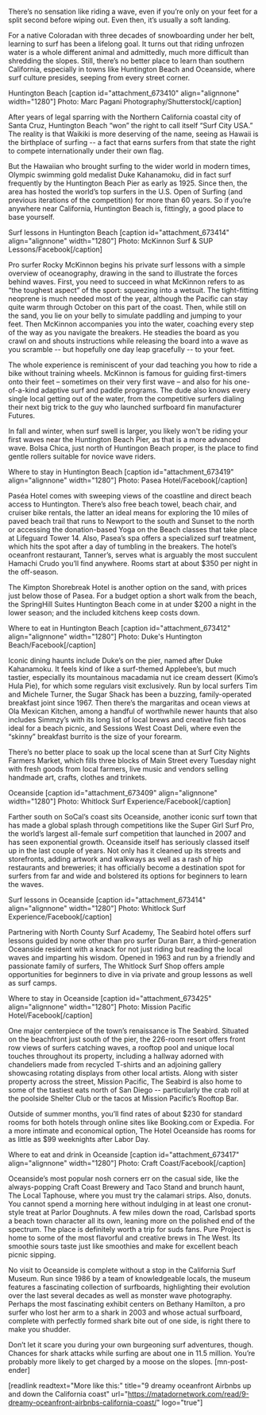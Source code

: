 There’s no sensation like riding a wave, even if you’re only on your feet for a split second before wiping out. Even then, it’s usually a soft landing. 

For a native Coloradan with three decades of snowboarding under her belt, learning to surf has been a lifelong goal. It turns out that riding unfrozen water is a whole different animal and admittedly, much more difficult than shredding the slopes. Still, there’s no better place to learn than southern California, especially in towns like Huntington Beach and Oceanside, where surf culture presides, seeping from every street corner. 

Huntington Beach
[caption id="attachment_673410" align="alignnone" width="1280"] Photo: Marc Pagani Photography/Shutterstock[/caption]

After years of legal sparring with the Northern California coastal city of Santa Cruz, Huntington Beach “won” the right to call itself  “Surf City USA.” The reality is that Waikiki is more deserving of the name, seeing as Hawaii is the birthplace of surfing -- a fact that earns surfers from that state the right to compete internationally under their own flag. 

But the Hawaiian who brought surfing to the wider world in modern times, Olympic swimming gold medalist Duke Kahanamoku, did in fact surf frequently by the Huntington Beach Pier as early as  1925. Since then, the area has hosted the world’s top surfers in the U.S. Open of Surfing (and previous iterations of the competition) for more than 60 years. So if you’re anywhere near California, Huntington Beach is, fittingly, a good place to base yourself.

Surf lessons in Huntington Beach
[caption id="attachment_673414" align="alignnone" width="1280"] Photo: McKinnon Surf & SUP Lessons/Facebook[/caption]

Pro surfer Rocky McKinnon begins his private surf lessons with a simple overview of oceanography, drawing in the sand to illustrate the forces behind waves. First, you need to succeed in what McKinnon refers to as “the toughest aspect” of the sport: squeezing into a wetsuit. The tight-fitting neoprene is much needed most of the year, although the Pacific can stay quite warm through October on this part of the coast. Then, while still on the sand, you lie on your belly to simulate paddling and jumping to your feet. Then McKinnon accompanies you into the water, coaching every step of the way as you navigate the breakers. He steadies the board as you crawl on and shouts instructions while releasing the board into a wave as you scramble -- but hopefully one day leap gracefully -- to your feet. 

The whole experience is reminiscent of your dad teaching you how to ride a bike without training wheels. McKinnon is famous for guiding first-timers onto their feet – sometimes on their very first wave – and also for his one-of-a-kind adaptive surf and paddle programs. The dude also knows every single local getting out of the water, from the competitive surfers dialing their next big trick to the guy who launched surfboard fin manufacturer Futures.  

In fall and winter, when surf swell is larger, you likely won't be riding your first waves near the Huntington Beach Pier, as that is a more advanced wave. Bolsa Chica, just north of Huntingon Beach proper, is the place to find gentle rollers suitable for novice wave riders.  

Where to stay in Huntington Beach
[caption id="attachment_673419" align="alignnone" width="1280"] Photo: Pasea Hotel/Facebook[/caption]

Paséa Hotel comes with sweeping views of the coastline and direct beach access to Huntington. There’s also free beach towel, beach chair, and cruiser bike rentals, the latter an ideal means for exploring the 10 miles of paved beach trail that runs to Newport to the south and Sunset to the north or accessing the donation-based Yoga on the Beach classes that take place at Lifeguard Tower 14. Also, Pasea’s spa offers a specialized surf treatment, which hits the spot after a day of tumbling in the breakers. The hotel’s oceanfront restaurant, Tanner’s, serves what is arguably the most succulent Hamachi Crudo you’ll find anywhere. Rooms start at about $350 per night in the off-season.

The Kimpton Shorebreak Hotel is another option on the sand, with prices just below those of Pasea. For a budget option a short walk from the beach, the SpringHill Suites Huntington Beach come in at under $200 a night in the lower season; and the included kitchens keep costs down.

Where to eat in Huntington Beach
[caption id="attachment_673412" align="alignnone" width="1280"] Photo: Duke's Huntington Beach/Facebook[/caption]

Iconic dining haunts include Duke’s on the pier, named after Duke Kahanamoku. It feels kind of like a surf-themed Applebee’s, but much tastier, especially its mountainous macadamia nut ice cream dessert (Kimo’s Hula Pie), for which some regulars visit exclusively. Run by local surfers Tim and Michele Turner, the Sugar Shack has been a buzzing, family-operated breakfast joint since 1967. Then there’s the margaritas and ocean views at Ola Mexican Kitchen, among a handful of worthwhile newer haunts that also includes Simmzy’s with its long list of local brews and creative fish tacos ideal for a beach picnic, and Sessions West Coast Deli, where even the “skinny” breakfast burrito is the size of your forearm. 

There’s no better place to soak up the local scene than at Surf City Nights Farmers Market, which fills three blocks of Main Street every Tuesday night with fresh goods from local farmers, live music and vendors selling handmade art, crafts, clothes and trinkets. 

Oceanside 
[caption id="attachment_673409" align="alignnone" width="1280"] Photo: Whitlock Surf Experience/Facebook[/caption]

Farther south on SoCal’s coast sits Oceanside, another iconic surf town that has made a global splash through competitions like the Super Girl Surf Pro, the world’s largest all-female surf competition that launched in 2007 and has seen exponential growth. Oceanside itself has seriously classed itself up in the last couple of years. Not only has it cleaned up its streets and storefronts, adding artwork and walkways as well as a rash of hip restaurants and breweries; it has officially become a destination spot for surfers from far and wide and bolstered its options for beginners to learn the waves.

Surf lessons in Oceanside
[caption id="attachment_673414" align="alignnone" width="1280"] Photo: Whitlock Surf Experience/Facebook[/caption]

Partnering with North County Surf Academy, The Seabird hotel offers surf lessons guided by none other than pro surfer Duran Barr, a third-generation Oceanside resident with a knack for not just riding but reading the local waves and imparting his wisdom. Opened in 1963 and run by a friendly and passionate family of surfers, The Whitlock Surf Shop offers ample opportunities for beginners to dive in via private and group lessons as well as surf camps. 

Where to stay in Oceanside
[caption id="attachment_673425" align="alignnone" width="1280"] Photo: Mission Pacific Hotel/Facebook[/caption]

One major centerpiece of the town’s renaissance is The Seabird. Situated on the beachfront just south of the pier, the 226-room resort offers front row views of surfers catching waves, a rooftop pool and unique local touches throughout its property, including a hallway adorned with chandeliers made from recycled T-shirts and an adjoining gallery showcasing rotating displays from other local artists. Along with sister property across the street, Mission Pacific, The Seabird is also home to some of the tastiest eats north of San Diego -- particularly the crab roll at the poolside Shelter Club or the tacos at Mission Pacific’s Rooftop Bar. 

Outside of summer months, you’ll find rates of about $230 for standard rooms for both hotels through online sites like Booking.com or Expedia. For a more intimate and economical option, The Hotel Oceanside has rooms for as little as $99 weeknights after Labor Day.

Where to eat and drink in Oceanside
[caption id="attachment_673417" align="alignnone" width="1280"] Photo: Craft Coast/Facebook[/caption]
 
Oceanside’s most popular nosh corners err on the casual side, like the always-popping Craft Coast Brewery and Taco Stand and brunch haunt, The Local Taphouse, where you must try the calamari strips. Also, donuts. You cannot spend a morning here without indulging in at least one cronut-style treat at Parlor Doughnuts. A few miles down the road, Carlsbad sports a beach town character all its own, leaning more on the polished end of the spectrum. The place is definitely worth a trip for suds fans. Pure Project is home to some of the most flavorful and creative brews in The West. Its smoothie sours taste just like smoothies and make for excellent beach picnic sipping. 
 
No visit to Oceanside is complete without a stop in the California Surf Museum. Run since 1986 by a team of knowledgeable locals, the museum features a fascinating collection of surfboards, highlighting their evolution over the last several decades as well as monster wave photography. Perhaps the most fascinating exhibit centers on Bethany Hamilton, a pro surfer who lost her arm to a shark in 2003 and whose actual surfboard, complete with perfectly formed shark bite out of one side, is right there to make you shudder. 

Don’t let it scare you during your own burgeoning surf adventures, though. Chances for shark attacks while surfing are about one in 11.5 million. You’re probably more likely to get charged by a moose on the slopes. [mn-post-ender]

[readlink readtext="More like this:" title="9 dreamy oceanfront Airbnbs up and down the California coast" url="https://matadornetwork.com/read/9-dreamy-oceanfront-airbnbs-california-coast/" logo="true"]